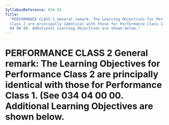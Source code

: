 ```yaml
---
SyllabusReference: 034.03
Title:
  "PERFORMANCE CLASS 2 General remark: The Learning Objectives for Performance
  Class 2 are principally identical with those for Performance Class 1. (See 034
  04 00 00. Additional Learning Objectives are shown below."
---
```


# PERFORMANCE CLASS 2 General remark: The Learning Objectives for Performance Class 2 are principally identical with those for Performance Class 1. (See 034 04 00 00. Additional Learning Objectives are shown below.

<Content />
